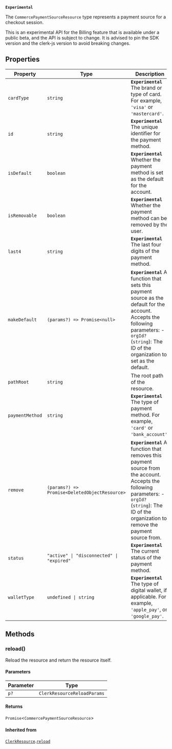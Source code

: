 **`Experimental`**

The `CommercePaymentSourceResource` type represents a payment source for a checkout session.

This is an experimental API for the Billing feature that is available under a public beta, and the API is subject to change. It is advised to pin the SDK version and the clerk-js version to avoid breaking changes.

## Properties

| Property                                   | Type                                                       | Description                                                                                                                                                                                             | Overrides                                                           |
| ------------------------------------------ | ---------------------------------------------------------- | ------------------------------------------------------------------------------------------------------------------------------------------------------------------------------------------------------- | ------------------------------------------------------------------- |
| <a id="cardtype"></a> `cardType`           | `string`                                                   | **`Experimental`** The brand or type of card. For example, `'visa'` or `'mastercard'`.                                                                                                                  | -                                                                   |
| <a id="id"></a> `id`                       | `string`                                                   | **`Experimental`** The unique identifier for the payment method.                                                                                                                                        | [`ClerkResource`](clerk-resource.mdx).[`id`](clerk-resource.mdx#id) |
| <a id="isdefault"></a> `isDefault`         | `boolean`                                                  | **`Experimental`** Whether the payment method is set as the default for the account.                                                                                                                    | -                                                                   |
| <a id="isremovable"></a> `isRemovable`     | `boolean`                                                  | **`Experimental`** Whether the payment method can be removed by the user.                                                                                                                               | -                                                                   |
| <a id="last4"></a> `last4`                 | `string`                                                   | **`Experimental`** The last four digits of the payment method.                                                                                                                                          | -                                                                   |
| <a id="makedefault"></a> `makeDefault`     | <code>(params?) => Promise\<null\></code>                  | **`Experimental`** A function that sets this payment source as the default for the account. Accepts the following parameters: - `orgId?` (`string`): The ID of the organization to set as the default.  | -                                                                   |
| <a id="pathroot"></a> `pathRoot`           | `string`                                                   | The root path of the resource.                                                                                                                                                                          | -                                                                   |
| <a id="paymentmethod"></a> `paymentMethod` | `string`                                                   | **`Experimental`** The type of payment method. For example, `'card'` or `'bank_account'`.                                                                                                               | -                                                                   |
| <a id="remove"></a> `remove`               | <code>(params?) => Promise\<DeletedObjectResource\></code> | **`Experimental`** A function that removes this payment source from the account. Accepts the following parameters: - `orgId?` (`string`): The ID of the organization to remove the payment source from. | -                                                                   |
| <a id="status"></a> `status`               | <code>"active" \| "disconnected" \| "expired"</code>       | **`Experimental`** The current status of the payment method.                                                                                                                                            | -                                                                   |
| <a id="wallettype"></a> `walletType`       | <code>undefined \| string</code>                           | **`Experimental`** The type of digital wallet, if applicable. For example, `'apple_pay'`, or `'google_pay'`.                                                                                            | -                                                                   |

## Methods

### reload()

Reload the resource and return the resource itself.

#### Parameters

| Parameter | Type                        |
| --------- | --------------------------- |
| `p?`      | `ClerkResourceReloadParams` |

#### Returns

`Promise`\<`CommercePaymentSourceResource`\>

#### Inherited from

[`ClerkResource`](clerk-resource.mdx).[`reload`](clerk-resource.mdx#reload)
